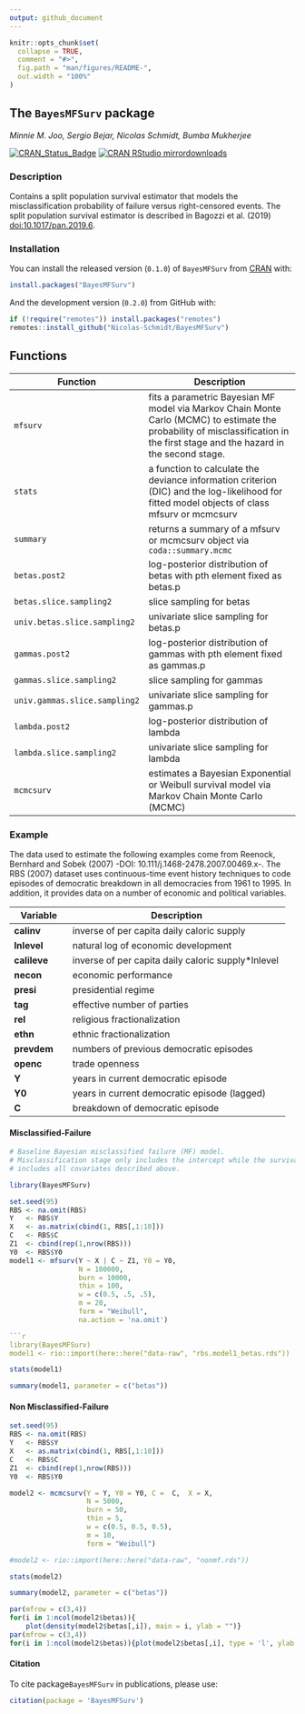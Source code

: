 ```yaml
---
output: github_document
---
```


<!-- README.md is generated from README.Rmd. Please edit that file -->

```r
knitr::opts_chunk$set(
  collapse = TRUE,
  comment = "#>",
  fig.path = "man/figures/README-",
  out.width = "100%"
)
```

## The `BayesMFSurv` package

_Minnie M. Joo, Sergio Bejar, Nicolas Schmidt, Bumba Mukherjee_

<!-- badges: start -->
[![CRAN\_Status\_Badge](https://www.r-pkg.org/badges/version/BayesMFSurv)](https://cran.r-project.org/package=BayesMFSurv)
[![CRAN RStudio mirrordownloads](https://cranlogs.r-pkg.org/badges/BayesMFSurv?color=brightgreen)](https://www.r-pkg.org/pkg/BayesMFSurv)
<!-- badges: end -->


### Description

Contains a split population survival estimator that models the misclassification probability of failure versus right-censored events. The split population survival estimator is described in Bagozzi et al. (2019) <doi:10.1017/pan.2019.6>.

### Installation

You can install the released version (`0.1.0`) of `BayesMFSurv` from [CRAN](https://cran.r-project.org/) with:

``` r
install.packages("BayesMFSurv")
```

And the development version (`0.2.0`) from GitHub with:

``` r
if (!require("remotes")) install.packages("remotes")
remotes::install_github("Nicolas-Schmidt/BayesMFSurv")
```

## Functions


| Function |Description |
| ----------------- | -------------------------------------------------------------- | 
|`mfsurv`|fits a parametric Bayesian MF model via Markov Chain Monte Carlo (MCMC) to estimate the probability of misclassification in the first stage and the hazard in the second stage.|
|`stats`|a function to calculate the deviance information criterion (DIC) and the log-likelihood for fitted model objects of class mfsurv or mcmcsurv|
|`summary`|returns a summary of a mfsurv or mcmcsurv object via `coda::summary.mcmc`|
|`betas.post2`|log-posterior distribution of betas with pth element fixed as betas.p|
|`betas.slice.sampling2`|slice sampling for betas|
|`univ.betas.slice.sampling2`|univariate slice sampling for betas.p|
|`gammas.post2`|log-posterior distribution of gammas with pth element fixed as gammas.p|
|`gammas.slice.sampling2`|slice sampling for gammas|
|`univ.gammas.slice.sampling2`|univariate slice sampling for gammas.p|
|`lambda.post2`|log-posterior distribution of lambda|
|`lambda.slice.sampling2`|univariate slice sampling for lambda|
|`mcmcsurv` | estimates a Bayesian Exponential or Weibull survival model via Markov Chain Monte Carlo (MCMC)




### Example


The data used to estimate the following examples come from Reenock, Bernhard and Sobek (2007) -DOI: 10.111/j.1468-2478.2007.00469.x-.  The RBS (2007) dataset uses continuous-time event history techniques to code episodes of democratic breakdown in all democracies from 1961 to 1995.  In addition, it provides data on a number of economic and political variables. 

|Variable| Description|
| ----------------- | -------------------------------------------------------------- | 
|__calinv__|inverse of per capita daily caloric supply|
|__lnlevel__|natural log of economic development|
|__calileve__|inverse of per capita daily caloric supply*lnlevel|
|__necon__|economic performance|
|__presi__|presidential regime|
|__tag__|effective number of parties|
|__rel__|religious fractionalization|
|__ethn__|ethnic fractionalization|
|__prevdem__|numbers of previous democratic episodes|
|__openc__|trade openness|
|__Y__|years in current democratic episode |
|__Y0__|years in current democratic episode (lagged)|
|__C__|breakdown of democratic episode|


#### Misclassified-Failure
```r

# Baseline Bayesian misclassified failure (MF) model. 
# Misclassification stage only includes the intercept while the survival stage 
# includes all covariates described above.  

library(BayesMFSurv)

set.seed(95)
RBS <- na.omit(RBS)
Y   <- RBS$Y
X   <- as.matrix(cbind(1, RBS[,1:10]))
C   <- RBS$C
Z1  <- cbind(rep(1,nrow(RBS)))
Y0  <- RBS$Y0
model1 <- mfsurv(Y ~ X | C ~ Z1, Y0 = Y0,
                 N = 100000,
                 burn = 10000,
                 thin = 100,
                 w = c(0.5, .5, .5),
                 m = 20,
                 form = "Weibull",
                 na.action = 'na.omit')

```r
library(BayesMFSurv)
model1 <- rio::import(here::here("data-raw", "rbs.model1_betas.rds"))
```

```r
stats(model1)

summary(model1, parameter = c("betas"))
```

#### Non Misclassified-Failure


```r
set.seed(95)
RBS <- na.omit(RBS)
Y   <- RBS$Y
X   <- as.matrix(cbind(1, RBS[,1:10]))
C   <- RBS$C
Z1  <- cbind(rep(1,nrow(RBS)))
Y0  <- RBS$Y0
```


```r
model2 <- mcmcsurv(Y = Y, Y0 = Y0, C =  C,  X = X, 
                   N = 5000, 
                   burn = 50, 
                   thin = 5, 
                   w = c(0.5, 0.5, 0.5),
                   m = 10, 
                   form = "Weibull")

```

```r
#model2 <- rio::import(here::here("data-raw", "nonmf.rds"))
```


```r
stats(model2)

summary(model2, parameter = c("betas"))
```


```r
par(mfrow = c(3,4))
for(i in 1:ncol(model2$betas)){
    plot(density(model2$betas[,i]), main = i, ylab = "")}
par(mfrow = c(3,4))
for(i in 1:ncol(model2$betas)){plot(model2$betas[,i], type = 'l', ylab = "", xlab = "", main = i)}
```






#### Citation

To cite package`BayesMFSurv` in publications, please use:

```r
citation(package = 'BayesMFSurv')
```



